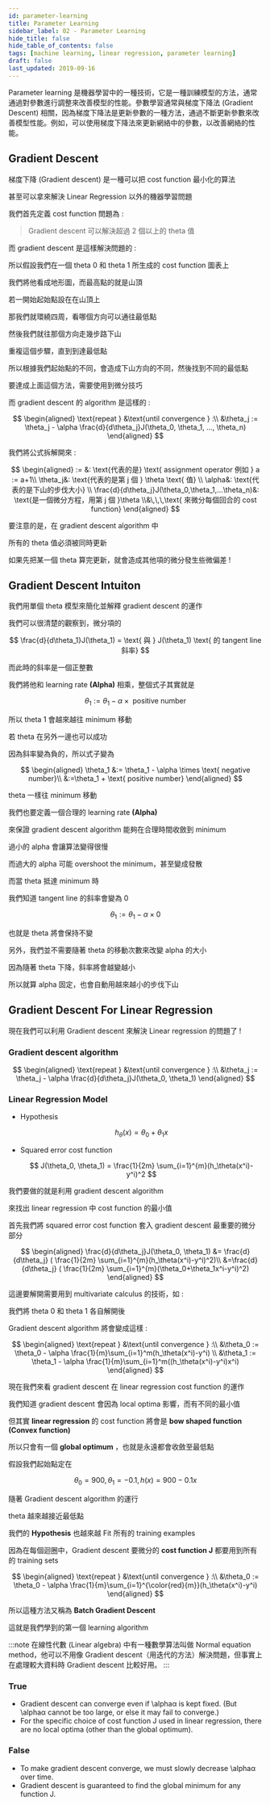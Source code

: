 ```yaml
---
id: parameter-learning
title: Parameter Learning
sidebar_label: 02 - Parameter Learning
hide_title: false
hide_table_of_contents: false
tags: [machine learning, linear regression, parameter learning]
draft: false
last_updated: 2019-09-16
---
```


Parameter learning 是機器學習中的一種技術，它是一種訓練模型的方法，通常通過對參數進行調整來改善模型的性能。參數學習通常與梯度下降法 (Gradient Descent) 相關，因為梯度下降法是更新參數的一種方法，通過不斷更新參數來改善模型性能。例如，可以使用梯度下降法來更新網絡中的參數，以改善網絡的性能。

## Gradient Descent

梯度下降 \(Gradient descent\) 是一種可以把 cost function 最小化的算法

甚至可以拿來解決 Linear Regression 以外的機器學習問題

我們首先定義 cost function 問題為 :

<fig
  src="/img/learning/machine-learning/02-linear-regression/02-parameter-learning/cost_function_problem.png"
  caption="Cost function Problem"
/>

> Gradient descent 可以解決超過 2 個以上的 theta 值

而 gradient descent 是這樣解決問題的 :

<fig
  src="/img/learning/machine-learning/02-linear-regression/02-parameter-learning/gradient_descent_outline.png"
  caption="Gradient Descent Outline"
/>

所以假設我們在一個 theta 0 和 theta 1 所生成的 cost function 圖表上

我們將他看成地形圖，而最高點的就是山頂

<fig
  src="/img/learning/machine-learning/02-linear-regression/02-parameter-learning/gradient_descent_graph.png"
  caption="Gradient Descent Graph"
/>

若一開始起始點設在在山頂上

那我們就環繞四周，看哪個方向可以通往最低點

然後我們就往那個方向走幾步路下山

重複這個步驟，直到到達最低點

所以根據我們起始點的不同，會造成下山方向的不同，然後找到不同的最低點

要達成上面這個方法，需要使用到微分技巧

而 gradient descent 的 algorithm 是這樣的 :

$$
\begin{aligned}
\text{repeat } &\text{until convergence } :\\
&\theta_j := \theta_j - \alpha \frac{d}{d\theta_j}J(\theta_0, \theta_1, ..., \theta_n)
\end{aligned}
$$

我們將公式拆解開來 :

$$
\begin{aligned}
:= &: \text{代表的是} \text{ assignment operator 例如 } a := a+1\\
\theta_j&: \text{代表的是第 j 個 } \theta \text{ 值}  \\
\alpha&: \text{代表的是下山的步伐大小} \\
\frac{d}{d\theta_j}J(\theta_0,\theta_1,...\theta_n)&: \text{是一個微分方程，用第 j 個 }\theta \\&\,\,\,\text{ 來微分每個回合的 cost function}
\end{aligned}
$$

要注意的是，在 gradient descent algorithm 中

所有的 theta 值必須被同時更新

如果先把某一個 theta 算完更新，就會造成其他項的微分發生些微偏差 !

<fig
  src="/img/learning/machine-learning/02-linear-regression/02-parameter-learning/gradient_descent_caveats.png"
  caption="Gradient Descent Caveats"
/>

## Gradient Descent Intuiton

我們用單個 theta 模型來簡化並解釋 gradient descent 的運作

<fig
  src="/img/learning/machine-learning/02-linear-regression/02-parameter-learning/gradient_descent_positive.jpg"
  caption="Gradient Descent Positive"
/>

我們可以很清楚的觀察到，微分項的

$$
\frac{d}{d\theta_1}J(\theta_1) = \text{ 與 } J(\theta_1) \text{ 的 tangent line 斜率}
$$

而此時的斜率是一個正整數

我們將他和 learning rate **\(Alpha\)** 相乘，整個式子其實就是

$$
\theta_1 := \theta_1 - \alpha \times \text{ positive number}
$$

所以 theta 1 會越來越往 minimum 移動

<fig
  src="/img/learning/machine-learning/02-linear-regression/02-parameter-learning/gradient_descent_negative.jpg"
  caption="Gradient Descent Negative"
/>

若 theta 在另外一邊也可以成功

因為斜率變為負的，所以式子變為

$$
\begin{aligned}
\theta_1 &:= \theta_1 - \alpha \times \text{ negative number}\\
&:=\theta_1 + \text{ positive number}
\end{aligned}
$$

theta 一樣往 minimum 移動

我們也要定義一個合理的 learning rate **\(Alpha\)**

來保證 gradient descent algorithm 能夠在合理時間收斂到 minimum

<fig
  src="/img/learning/machine-learning/02-linear-regression/02-parameter-learning/learning_rate_choose.png"
  caption="Learning Rate Choose"
/>

過小的 alpha 會讓算法變得很慢

而過大的 alpha 可能 overshoot the minimum，甚至變成發散

而當 theta 抵達 minimum 時

我們知道 tangent line 的斜率會變為 0

$$
\theta_1 := \theta_1 - \alpha \times 0
$$

也就是 theta 將會保持不變

另外，我們並不需要隨著 theta 的移動次數來改變 alpha 的大小

<fig
  src="/img/learning/machine-learning/02-linear-regression/02-parameter-learning/learning_rate_fixed.png"
  caption="Learning Rate Fixed"
/>

因為隨著 theta 下降，斜率將會越變越小

所以就算 alpha 固定，也會自動用越來越小的步伐下山

## Gradient Descent For Linear Regression

現在我們可以利用 Gradient descent 來解決 Linear regression 的問題了 !

### Gradient descent algorithm

$$
\begin{aligned}
\text{repeat } &\text{until convergence } :\\
&\theta_j := \theta_j - \alpha \frac{d}{d\theta_j}J(\theta_0, \theta_1)
\end{aligned}
$$

### Linear Regression Model

- Hypothesis

  $$
  h_\theta(x) = \theta_0 + \theta_1x
  $$

- Squared error cost function

  $$
  J(\theta_0, \theta_1) = \frac{1}{2m} \sum_{i=1}^{m}(h_\theta(x^i)-y^i)^2
  $$

我們要做的就是利用 gradient descent algorithm

來找出 linear regression 中 cost function 的最小值

首先我們將 squared error cost function 套入 gradient descent 最重要的微分部分

$$
\begin{aligned}
\frac{d}{d\theta_j}J(\theta_0, \theta_1) &=
\frac{d}{d\theta_j} ( \frac{1}{2m} \sum_{i=1}^{m}(h_\theta(x^i)-y^i)^2)\\
&=\frac{d}{d\theta_j} ( \frac{1}{2m} \sum_{i=1}^{m}(\theta_0+\theta_1x^i-y^i)^2)
\end{aligned}
$$

這邊要解開需要用到 multivariate calculus 的技術，如 :

<fig
  src="/img/learning/machine-learning/02-linear-regression/02-parameter-learning/gradient_descent_derivative.png"
  caption="Gradient Descent Derivative"
/>

我們將 theta 0 和 theta 1 各自解開後

Gradient descent algorithm 將會變成這樣 :

$$
\begin{aligned}
\text{repeat } &\text{until convergence } :\\
&\theta_0 := \theta_0 - \alpha \frac{1}{m}\sum_{i=1}^m(h_\theta(x^i)-y^i) \\
&\theta_1 := \theta_1 - \alpha \frac{1}{m}\sum_{i=1}^m((h_\theta(x^i)-y^i)x^i)
\end{aligned}
$$

現在我們來看 gradient descent 在 linear regression cost function 的運作

我們知道 gradient descent 會因為 local optima 影響，而有不同的最小值

但其實 **linear regression** 的 cost function 將會是 **bow shaped function \(Convex function\)**

所以只會有一個 **global optimum** ，也就是永遠都會收斂至最低點

<fig
  src="/img/learning/machine-learning/02-linear-regression/02-parameter-learning/convex_function.jpg"
  caption="Convex Function"
/>

假設我們起始點定在

$$
\theta_0 = 900, \theta_1 = -0.1, h(x) = 900 - 0.1x
$$

隨著 Gradient descent algorithm 的運行

theta 越來越接近最低點

<fig
  src="/img/learning/machine-learning/02-linear-regression/02-parameter-learning/gradient_descent_apply_1.jpg"
  caption="Gradient Descent Apply"
/>

我們的 **Hypothesis** 也越來越 Fit 所有的 training examples

<fig
  src="/img/learning/machine-learning/02-linear-regression/02-parameter-learning/gradient_descent_apply_2.jpg"
  caption="Gradient Descent Apply"
/>

因為在每個迴圈中，Gradient descent 要微分的 **cost function J** 都要用到所有的 training sets

$$
\begin{aligned}
\text{repeat } &\text{until convergence } :\\
&\theta_0 := \theta_0 - \alpha \frac{1}{m}\sum_{i=1}^{\color{red}{m}}(h_\theta(x^i)-y^i)
\end{aligned}
$$

所以這種方法又稱為 **Batch Gradient Descent**

這就是我們學到的第一個 learning algorithm

:::note
在線性代數 (Linear algebra) 中有一種數學算法叫做 Normal equation method，他可以不用像 Gradient descent（用迭代的方法）解決問題，但事實上在處理較大資料時 Gradient descent 比較好用。
:::

### True

- Gradient descent can converge even if \alphaα is kept fixed. \(But \alphaα cannot be too large, or else it may fail to converge.\)
- For the specific choice of cost function J used in linear regression, there are no local optima \(other than the global optimum\).

### False

- To make gradient descent converge, we must slowly decrease \alphaα over time.
- Gradient descent is guaranteed to find the global minimum for any function J.
